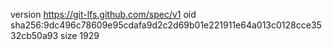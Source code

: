 version https://git-lfs.github.com/spec/v1
oid sha256:9dc496c78609e95cdafa9d2c2d69b01e221911e64a013c0128cce3532cb50a93
size 1929

